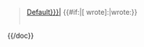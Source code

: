 <blockquote class="styled">
[[User:{{{user|Default}}}|{{{user|Default}}}]] {{#if:{{{link|}}}|<span class=plainlinks>[{{{link}}} wrote]</span>:|wrote:}}
<br><br>
{{{quote|}}}
</blockquote>
<noinclude>{{/doc}}</noinclude>